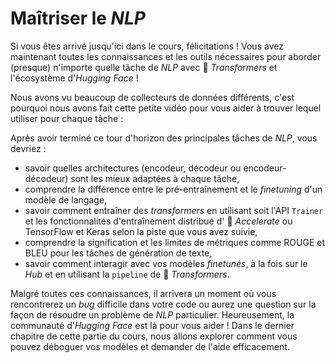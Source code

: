 # Maîtriser le <i>NLP</i>

Si vous êtes arrivé jusqu'ici dans le cours, félicitations ! Vous avez maintenant toutes les connaissances et les outils nécessaires pour aborder (presque) n'importe quelle tâche de *NLP* avec 🤗 *Transformers* et l'écosystème d'*Hugging Face* !

Nous avons vu beaucoup de collecteurs de données différents, c'est pourquoi nous avons fait cette petite vidéo pour vous aider à trouver lequel utiliser pour chaque tâche :

<Youtube id="-RPeakdlHYo"/>

Après avoir terminé ce tour d'horizon des principales tâches de *NLP*, vous devriez :

* savoir quelles architectures (encodeur, décodeur ou encodeur-décodeur) sont les mieux adaptées à chaque tâche,
* comprendre la différence entre le pré-entraînement et le *finetuning* d'un modèle de langage,
* savoir comment entraîner des *transformers* en utilisant soit l'API `Trainer` et les fonctionnalités d'entraînement distribué d' 🤗 *Accelerate* ou TensorFlow et Keras selon la piste que vous avez suivie,
* comprendre la signification et les limites de métriques comme ROUGE et BLEU pour les tâches de génération de texte,
* savoir comment interagir avec vos modèles *finetunés*, à la fois sur le *Hub* et en utilisant la `pipeline` de 🤗 *Transformers*.

Malgré toutes ces connaissances, il arrivera un moment où vous rencontrerez un *bug* difficile dans votre code ou aurez une question sur la façon de résoudre un problème de *NLP* particulier. Heureusement, la communauté d'*Hugging Face* est là pour vous aider ! Dans le dernier chapitre de cette partie du cours, nous allons explorer comment vous pouvez déboguer vos modèles et demander de l'aide efficacement.